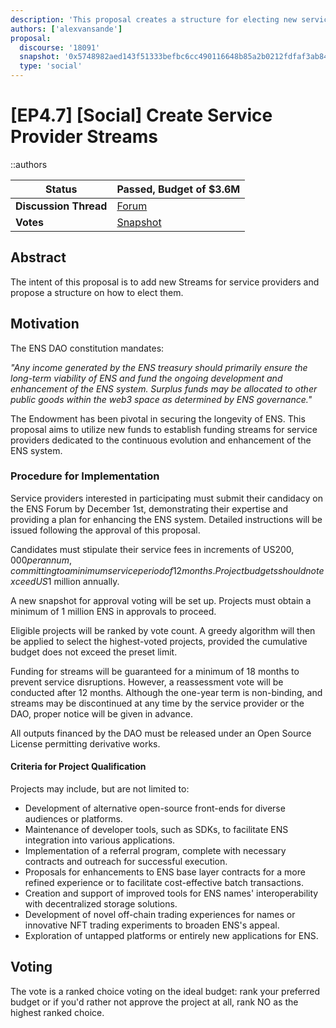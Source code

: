 ```yaml
---
description: 'This proposal creates a structure for electing new service providers for the DAO'
authors: ['alexvansande']
proposal:
  discourse: '18091'
  snapshot: '0x5748982aed143f51333befbc6cc490116648b85a2b0212fdfaf3ab848932c7ae'
  type: 'social'
---
```


# [EP4.7] [Social] Create Service Provider Streams

::authors

| **Status**            | Passed, Budget of $3.6M                                                                                                  |
| --------------------- | ------------------------------------------------------------------------------------------------------------------------ |
| **Discussion Thread** | [Forum](https://discuss.ens.domains/t/18091)                                                                             |
| **Votes**             | [Snapshot](https://snapshot.box/#/s:ens.eth/proposal/0x5748982aed143f51333befbc6cc490116648b85a2b0212fdfaf3ab848932c7ae) |

## Abstract

The intent of this proposal is to add new Streams for service providers and propose a structure on how to elect them.

## Motivation

The ENS DAO constitution mandates:

_"Any income generated by the ENS treasury should primarily ensure the long-term viability of ENS and fund the ongoing development and enhancement of the ENS system. Surplus funds may be allocated to other public goods within the web3 space as determined by ENS governance."_

The Endowment has been pivotal in securing the longevity of ENS. This proposal aims to utilize new funds to establish funding streams for service providers dedicated to the continuous evolution and enhancement of the ENS system.

### **Procedure for Implementation**

Service providers interested in participating must submit their candidacy on the ENS Forum by December 1st, demonstrating their expertise and providing a plan for enhancing the ENS system. Detailed instructions will be issued following the approval of this proposal.

Candidates must stipulate their service fees in increments of US$200,000 per annum, committing to a minimum service period of 12 months. Project budgets should not exceed US$1 million annually.

A new snapshot for approval voting will be set up. Projects must obtain a minimum of 1 million ENS in approvals to proceed.

Eligible projects will be ranked by vote count. A greedy algorithm will then be applied to select the highest-voted projects, provided the cumulative budget does not exceed the preset limit.

Funding for streams will be guaranteed for a minimum of 18 months to prevent service disruptions. However, a reassessment vote will be conducted after 12 months. Although the one-year term is non-binding, and streams may be discontinued at any time by the service provider or the DAO, proper notice will be given in advance.

All outputs financed by the DAO must be released under an Open Source License permitting derivative works.

#### **Criteria for Project Qualification**

Projects may include, but are not limited to:

- Development of alternative open-source front-ends for diverse audiences or platforms.
- Maintenance of developer tools, such as SDKs, to facilitate ENS integration into various applications.
- Implementation of a referral program, complete with necessary contracts and outreach for successful execution.
- Proposals for enhancements to ENS base layer contracts for a more refined experience or to facilitate cost-effective batch transactions.
- Creation and support of improved tools for ENS names' interoperability with decentralized storage solutions.
- Development of novel off-chain trading experiences for names or innovative NFT trading experiments to broaden ENS's appeal.
- Exploration of untapped platforms or entirely new applications for ENS.

## Voting

The vote is a ranked choice voting on the ideal budget: rank your preferred budget or if you'd rather not approve the project at all, rank NO as the highest ranked choice.
